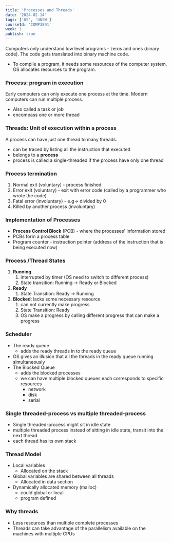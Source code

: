 ```yaml
---
title: 'Processes and Threads'
date: '2024-02-14'
tags: ['OS', 'UNSW']
courseId: 'COMP3891'
week: 1
publish: true
---
```

Computers only understand low level programs - zeros and ones (binary code).
The code gets translated into binary machine code.

- To compile a program, it needs some resources of the computer system. OS allocates resources to the program.

### Process: program in execution
Early computers can only execute one process at the time. Modern computers can run multiple process.
- Also called a task or job
- encompass one or more thread

### Threads: Unit of execution within a process
A process can have just one thread to many threads.
- can be traced by listing all the instruction that executed
- belongs to a **process**
- process is called a single-threaded if the process have only one thread

### Process termination
1. Normal exit (voluntary) - process finished
2. Error exit (voluntary) - exit with error code (called by a programmer who wrote the code)
3. Fatal error (involuntary) - e.g-> divided by 0
4. Killed by another process (involuntary)

### Implementation of Processes
- **Process Control Block** (PCB) - where the processes' information stored
- PCBs form a process table
- Program counter - instruction pointer (address of the instruction that is being executed now)

### Process /Thread States
1. **Running**
	1. interrupted by timer (OS need to switch to different process)
	2. State transition: Running -> Ready or Blocked
2. **Ready**
	1. State Transition: Ready -> Running
3. **Blocked**: lacks some necessary resource
	1. can not currently make progress
	2. State Transition: Ready
	3. OS make a progress by calling different progress that can make a progress

### Scheduler
- The ready queue
	- adds the ready threads in to the ready queue
- OS gives an illusion that all the threads in the ready queue running simultaneously
- The Blocked Queue
	- adds the blocked processes
	- we can have multiple blocked queues each corresponds to specific resources
		- network
		- disk
		- serial
### Single threaded-process vs multiple threaded-process
- Single threaded-process might sit in idle state
- multiple threaded process instead of sitting in idle state, transit into the next thread
- each thread has its own stack

### Thread Model
- Local variables
	- Allocated on the stack
- Global variables are shared between all threads
	- Allocated in data section
- Dynamically allocated memory (malloc)
	- could global or local
	- program defined

### Why threads
- Less resources than multiple complete processes
- Threads can take advantage of the parallelism available on the machines with multiple CPUs

